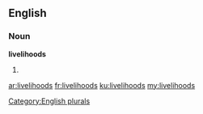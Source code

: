 ==English==

===Noun===
'''livelihoods'''

# {{plural of|livelihood}}

[[Category:English plurals]]

[[ar:livelihoods]]
[[fr:livelihoods]]
[[ku:livelihoods]]
[[my:livelihoods]]